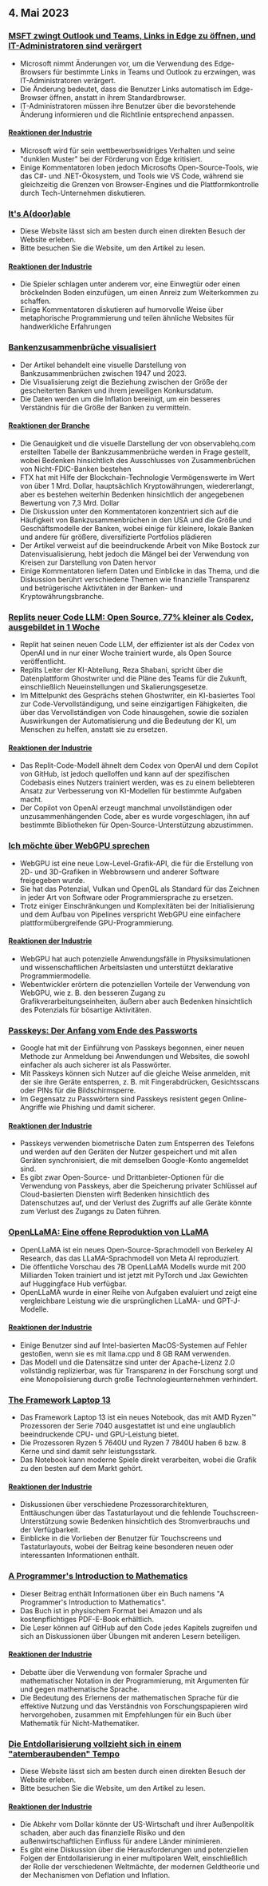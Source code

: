 

<CallToAction />

<Steps>

## 4. Mai 2023

### [MSFT zwingt Outlook und Teams, Links in Edge zu öffnen, und IT-Administratoren sind verärgert](https://www.theverge.com/2023/5/3/23709297/microsoft-edge-force-outlook-teams-web-links-open)

- Microsoft nimmt Änderungen vor, um die Verwendung des Edge-Browsers für bestimmte Links in Teams und Outlook zu erzwingen, was IT-Administratoren verärgert.
- Die Änderung bedeutet, dass die Benutzer Links automatisch im Edge-Browser öffnen, anstatt in ihrem Standardbrowser.
- IT-Administratoren müssen ihre Benutzer über die bevorstehende Änderung informieren und die Richtlinie entsprechend anpassen.

#### [Reaktionen der Industrie](http://news.ycombinator.com/item?id=35800158)

- Microsoft wird für sein wettbewerbswidriges Verhalten und seine "dunklen Muster" bei der Förderung von Edge kritisiert.
- Einige Kommentatoren loben jedoch Microsofts Open-Source-Tools, wie das C#- und .NET-Ökosystem, und Tools wie VS Code, während sie gleichzeitig die Grenzen von Browser-Engines und die Plattformkontrolle durch Tech-Unternehmen diskutieren.

### [It's A(door)able](https://ncase.me/door/)

- Diese Website lässt sich am besten durch einen direkten Besuch der Website erleben.
- Bitte besuchen Sie die Website, um den Artikel zu lesen.

#### [Reaktionen der Industrie](http://news.ycombinator.com/item?id=35800492)

- Die Spieler schlagen unter anderem vor, eine Einwegtür oder einen bröckelnden Boden einzufügen, um einen Anreiz zum Weiterkommen zu schaffen.
- Einige Kommentatoren diskutieren auf humorvolle Weise über metaphorische Programmierung und teilen ähnliche Websites für handwerkliche Erfahrungen

### [Bankenzusammenbrüche visualisiert](https://observablehq.com/@mbostock/bank-failures)

- Der Artikel behandelt eine visuelle Darstellung von Bankzusammenbrüchen zwischen 1947 und 2023.
- Die Visualisierung zeigt die Beziehung zwischen der Größe der gescheiterten Banken und ihrem jeweiligen Konkursdatum.
- Die Daten werden um die Inflation bereinigt, um ein besseres Verständnis für die Größe der Banken zu vermitteln.

#### [Reaktionen der Branche](http://news.ycombinator.com/item?id=35795975)

- Die Genauigkeit und die visuelle Darstellung der von observablehq.com erstellten Tabelle der Bankzusammenbrüche werden in Frage gestellt, wobei Bedenken hinsichtlich des Ausschlusses von Zusammenbrüchen von Nicht-FDIC-Banken bestehen
- FTX hat mit Hilfe der Blockchain-Technologie Vermögenswerte im Wert von über 1 Mrd. Dollar, hauptsächlich Kryptowährungen, wiedererlangt, aber es bestehen weiterhin Bedenken hinsichtlich der angegebenen Bewertung von 7,3 Mrd. Dollar
- Die Diskussion unter den Kommentatoren konzentriert sich auf die Häufigkeit von Bankzusammenbrüchen in den USA und die Größe und Geschäftsmodelle der Banken, wobei einige für kleinere, lokale Banken und andere für größere, diversifizierte Portfolios plädieren
- Der Artikel verweist auf die beeindruckende Arbeit von Mike Bostock zur Datenvisualisierung, hebt jedoch die Mängel bei der Verwendung von Kreisen zur Darstellung von Daten hervor
- Einige Kommentatoren liefern Daten und Einblicke in das Thema, und die Diskussion berührt verschiedene Themen wie finanzielle Transparenz und betrügerische Aktivitäten in der Banken- und Kryptowährungsbranche.

### [Replits neuer Code LLM: Open Source, 77% kleiner als Codex, ausgebildet in 1 Woche](https://www.latent.space/p/reza-shabani#details)

- Replit hat seinen neuen Code LLM, der effizienter ist als der Codex von OpenAI und in nur einer Woche trainiert wurde, als Open Source veröffentlicht.
- Replits Leiter der KI-Abteilung, Reza Shabani, spricht über die Datenplattform Ghostwriter und die Pläne des Teams für die Zukunft, einschließlich Neueinstellungen und Skalierungsgesetze.
- Im Mittelpunkt des Gesprächs stehen Ghostwriter, ein KI-basiertes Tool zur Code-Vervollständigung, und seine einzigartigen Fähigkeiten, die über das Vervollständigen von Code hinausgehen, sowie die sozialen Auswirkungen der Automatisierung und die Bedeutung der KI, um Menschen zu helfen, anstatt sie zu ersetzen.

#### [Reaktionen der Industrie](http://news.ycombinator.com/item?id=35803435)

- Das Replit-Code-Modell ähnelt dem Codex von OpenAI und dem Copilot von GitHub, ist jedoch quelloffen und kann auf der spezifischen Codebasis eines Nutzers trainiert werden, was es zu einem beliebteren Ansatz zur Verbesserung von KI-Modellen für bestimmte Aufgaben macht.
- Der Copilot von OpenAI erzeugt manchmal unvollständigen oder unzusammenhängenden Code, aber es wurde vorgeschlagen, ihn auf bestimmte Bibliotheken für Open-Source-Unterstützung abzustimmen.

### [Ich möchte über WebGPU sprechen](https://cohost.org/mcc/post/1406157-i-want-to-talk-about-webgpu)

- WebGPU ist eine neue Low-Level-Grafik-API, die für die Erstellung von 2D- und 3D-Grafiken in Webbrowsern und anderer Software freigegeben wurde.
- Sie hat das Potenzial, Vulkan und OpenGL als Standard für das Zeichnen in jeder Art von Software oder Programmiersprache zu ersetzen.
- Trotz einiger Einschränkungen und Komplexitäten bei der Initialisierung und dem Aufbau von Pipelines verspricht WebGPU eine einfachere plattformübergreifende GPU-Programmierung.

#### [Reaktionen der Industrie](http://news.ycombinator.com/item?id=35800988)

- WebGPU hat auch potenzielle Anwendungsfälle in Physiksimulationen und wissenschaftlichen Arbeitslasten und unterstützt deklarative Programmiermodelle.
- Webentwickler erörtern die potenziellen Vorteile der Verwendung von WebGPU, wie z. B. den besseren Zugang zu Grafikverarbeitungseinheiten, äußern aber auch Bedenken hinsichtlich des Potenzials für bösartige Aktivitäten.

### [Passkeys: Der Anfang vom Ende des Passworts](https://blog.google/technology/safety-security/the-beginning-of-the-end-of-the-password/)

- Google hat mit der Einführung von Passkeys begonnen, einer neuen Methode zur Anmeldung bei Anwendungen und Websites, die sowohl einfacher als auch sicherer ist als Passwörter.
- Mit Passkeys können sich Nutzer auf die gleiche Weise anmelden, mit der sie ihre Geräte entsperren, z. B. mit Fingerabdrücken, Gesichtsscans oder PINs für die Bildschirmsperre.
- Im Gegensatz zu Passwörtern sind Passkeys resistent gegen Online-Angriffe wie Phishing und damit sicherer.

#### [Reaktionen der Industrie](http://news.ycombinator.com/item?id=35801392)

- Passkeys verwenden biometrische Daten zum Entsperren des Telefons und werden auf den Geräten der Nutzer gespeichert und mit allen Geräten synchronisiert, die mit demselben Google-Konto angemeldet sind.
- Es gibt zwar Open-Source- und Drittanbieter-Optionen für die Verwendung von Passkeys, aber die Speicherung privater Schlüssel auf Cloud-basierten Diensten wirft Bedenken hinsichtlich des Datenschutzes auf, und der Verlust des Zugriffs auf alle Geräte könnte zum Verlust des Zugangs zu Daten führen.

### [OpenLLaMA: Eine offene Reproduktion von LLaMA](https://github.com/openlm-research/open_llama)

- OpenLLaMA ist ein neues Open-Source-Sprachmodell von Berkeley AI Research, das das LLaMA-Sprachmodell von Meta AI reproduziert.
- Die öffentliche Vorschau des 7B OpenLLaMA Modells wurde mit 200 Milliarden Token trainiert und ist jetzt mit PyTorch und Jax Gewichten auf Huggingface Hub verfügbar.
- OpenLLaMA wurde in einer Reihe von Aufgaben evaluiert und zeigt eine vergleichbare Leistung wie die ursprünglichen LLaMA- und GPT-J-Modelle.

#### [Reaktionen der Industrie](http://news.ycombinator.com/item?id=35798888)

- Einige Benutzer sind auf Intel-basierten MacOS-Systemen auf Fehler gestoßen, wenn sie es mit llama.cpp und 8 GB RAM verwenden.
- Das Modell und die Datensätze sind unter der Apache-Lizenz 2.0 vollständig replizierbar, was für Transparenz in der Forschung sorgt und eine Monopolisierung durch große Technologieunternehmen verhindert.

### [The Framework Laptop 13](https://frame.work/blog/announcing-the-framework-laptop-13-powered-by-amd-ryzen)

- Das Framework Laptop 13 ist ein neues Notebook, das mit AMD Ryzen™ Prozessoren der Serie 7040 ausgestattet ist und eine unglaublich beeindruckende CPU- und GPU-Leistung bietet.
- Die Prozessoren Ryzen 5 7640U und Ryzen 7 7840U haben 6 bzw. 8 Kerne und sind damit sehr leistungsstark.
- Das Notebook kann moderne Spiele direkt verarbeiten, wobei die Grafik zu den besten auf dem Markt gehört.

#### [Reaktionen der Industrie](http://news.ycombinator.com/item?id=35802210)

- Diskussionen über verschiedene Prozessorarchitekturen, Enttäuschungen über das Tastaturlayout und die fehlende Touchscreen-Unterstützung sowie Bedenken hinsichtlich des Stromverbrauchs und der Verfügbarkeit.
- Einblicke in die Vorlieben der Benutzer für Touchscreens und Tastaturlayouts, wobei der Beitrag keine besonderen neuen oder interessanten Informationen enthält.

### [A Programmer's Introduction to Mathematics](https://pimbook.org)

- Dieser Beitrag enthält Informationen über ein Buch namens "A Programmer's Introduction to Mathematics".
- Das Buch ist in physischem Format bei Amazon und als kostenpflichtiges PDF-E-Book erhältlich.
- Die Leser können auf GitHub auf den Code jedes Kapitels zugreifen und sich an Diskussionen über Übungen mit anderen Lesern beteiligen.

#### [Reaktionen der Industrie](http://news.ycombinator.com/item?id=35800136)

- Debatte über die Verwendung von formaler Sprache und mathematischer Notation in der Programmierung, mit Argumenten für und gegen mathematische Sprache.
- Die Bedeutung des Erlernens der mathematischen Sprache für die effektive Nutzung und das Verständnis von Forschungspapieren wird hervorgehoben, zusammen mit Empfehlungen für ein Buch über Mathematik für Nicht-Mathematiker.

### [Die Entdollarisierung vollzieht sich in einem "atemberaubenden" Tempo](https://www.bloomberg.com/news/articles/2023-04-18/de-dollarization-is-happening-at-a-stunning-pace-jen-says)

- Diese Website lässt sich am besten durch einen direkten Besuch der Website erleben.
- Bitte besuchen Sie die Website, um den Artikel zu lesen.

#### [Reaktionen der Industrie](http://news.ycombinator.com/item?id=35796915)

- Die Abkehr vom Dollar könnte der US-Wirtschaft und ihrer Außenpolitik schaden, aber auch das finanzielle Risiko und den außenwirtschaftlichen Einfluss für andere Länder minimieren.
- Es gibt eine Diskussion über die Herausforderungen und potenziellen Folgen der Entdollarisierung in einer multipolaren Welt, einschließlich der Rolle der verschiedenen Weltmächte, der modernen Geldtheorie und der Mechanismen von Deflation und Inflation.

</Steps>
